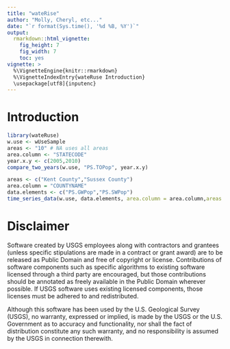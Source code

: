 ```yaml
---
title: "wateRise"
author: "Molly, Cheryl, etc..."
date: "`r format(Sys.time(), '%d %B, %Y')`"
output:
  rmarkdown::html_vignette:
    fig_height: 7
    fig_width: 7
    toc: yes
vignette: >
  %\VignetteEngine{knitr::rmarkdown}
  %\VignetteIndexEntry{wateRuse Introduction}
  \usepackage[utf8]{inputenc}
---
```


# Introduction

  
```r
library(wateRuse)
w.use <- wUseSample
areas <- "10" # NA uses all areas
area.column <- "STATECODE"
year.x.y <- c(2005,2010)
compare_two_years(w.use, "PS.TOPop", year.x.y)


```
  
```r
areas <- c("Kent County","Sussex County")
area.column = "COUNTYNAME"
data.elements <- c("PS.GWPop","PS.SWPop")
time_series_data(w.use, data.elements, area.column = area.column,areas = areas)

```
  
 

# Disclaimer
Software created by USGS employees along with contractors and grantees (unless specific stipulations are made in a contract or grant award) are to be released as Public Domain and free of copyright or license. Contributions of software components such as specific algorithms to existing software licensed through a third party are encouraged, but those contributions should be annotated as freely available in the Public Domain wherever possible. If USGS software uses existing licensed components, those licenses must be adhered to and redistributed.

Although this software has been used by the U.S. Geological Survey (USGS), no warranty, expressed or implied, is made by the USGS or the U.S. Government as to accuracy and functionality, nor shall the fact of distribution constitute any such warranty, and no responsibility is assumed by the USGS in connection therewith.